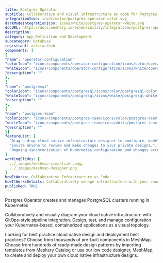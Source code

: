 ```yaml
---
title: Postgres Operator
subtitle: Collaborative and visual infrastructure as code for Postgres Operator
integrationIcon: icons/color/postgres-operator-color.svg
darkModeIntegrationIcon: icons/white/postgres-operator-white.svg
docURL: https://docs.meshery.io/extensibility/integrations/postgres-operator
description: 
category: App Definition and Development
subcategory: Database
registrant: artifacthub
components: [
{
"name": "operator-configuration"
"colorIcon": "icons/components/operator-configuration/icons/color/operator-configuration-color.svg"
"whiteIcon": "icons/components/operator-configuration/icons/white/operator-configuration-white.svg"
"description": ""
},
{
"name": "postgresql"
"colorIcon": "icons/components/postgresql/icons/color/postgresql-color.svg"
"whiteIcon": "icons/components/postgresql/icons/white/postgresql-white.svg"
"description": ""
},
{
"name": "postgres-team"
"colorIcon": "icons/components/postgres-team/icons/color/postgres-team-color.svg"
"whiteIcon": "icons/components/postgres-team/icons/white/postgres-team-white.svg"
"description": ""
}]
featureList: [
  "Drag-n-drop cloud native infrastructure designer to configure, model, and deploy your workloads.",
  "Invite anyone to review and make changes to your private designs.",
  "Ongoing synchronization of Kubernetes configuration and changes across any number of clusters."
]
workingSlides: [
  ../_images/meshmap-visualizer.png,
  ../_images/meshmap-designer.png
]
howItWorks: Collaborative Infrastructure as Code
howItWorksDetails: Collaboratively manage infrastructure with your coworkers synchronously sharing the same designs.
published: TRUE
---
```

<p>
Postgres Operator creates and manages PostgreSQL clusters running in Kubernetes
</p>
<p>
    Collaboratively and visually diagram your cloud native infrastructure with GitOps-style pipeline integration. Design, test, and manage configuration your Kubernetes-based, containerized applications as a visual topology.
</p>
<p>
    Looking for best practice cloud native design and deployment best practices? Choose from thousands of pre-built components in MeshMap. Choose from hundreds of ready-made design patterns by importing templates from Meshery Catalog or use our low code designer, MeshMap, to create and deploy your own cloud native infrastructure designs.
</p>
